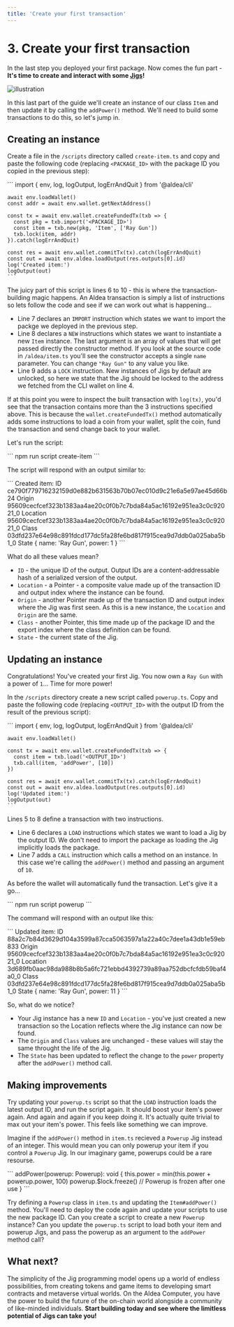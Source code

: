 ```yaml
---
title: 'Create your first transaction'
---
```



# 3. Create your first transaction

In the last step you deployed your first package. Now comes the fun part -  **It's time to create and interact with some [Jigs](/concepts/jigs)!**

![illustration](/3-tx.png)

In this last part of the guide we'll create an instance of our class `Item` and then update it by calling the `addPower()` method. We'll need to build some transactions to do this, so let's jump in.

## Creating an instance

Create a file in the `/scripts` directory called `create-item.ts` and copy and paste the following code (replacing `<PACKAGE_ID>` with the package ID you copied in the previous step):

<CodeContainer lang="ts">
    ```
    import { env, log, logOutput, logErrAndQuit } from '@aldea/cli'

    await env.loadWallet()
    const addr = await env.wallet.getNextAddress()

    const tx = await env.wallet.createFundedTx(txb => {
      const pkg = txb.import('<PACKAGE_ID>')
      const item = txb.new(pkg, 'Item', ['Ray Gun'])
      txb.lock(item, addr)
    }).catch(logErrAndQuit)

    const res = await env.wallet.commitTx(tx).catch(logErrAndQuit)
    const out = await env.aldea.loadOutput(res.outputs[0].id)
    log('Created item:')
    logOutput(out)
    ```
</CodeContainer>

The juicy part of this script is lines 6 to 10 - this is where the transaction-building magic happens. An Aldea transaction is simply a list of instructions so lets follow the code and see if we can work out what is happening...

- Line 7 declares an `IMPORT` instruction which states we want to import the packge we deployed in the previous step.
- Line 8 declares a `NEW` instructions which states we want to instantiate a new `Item` instance. The last argument is an array of values that will get passed directly the constructor method. If you look at the source code in `/aldea/item.ts` you'll see the constructor accepts a single `name` parameter. You can change `"Ray Gun"` to any value you like.
- Line 9 adds a `LOCK` instruction. New instances of Jigs by default are unlocked, so here we state that the Jig should be locked to the address we fetched from the CLI wallet on line 4.

If at this point you were to inspect the built transaction with `log(tx)`, you'd see that the transaction contains more than the 3 instructions specified above. This is because the `wallet.createFundedTx()` method automatically adds some instructions to load a coin from your wallet, split the coin, fund the transaction and send change back to your wallet.

Let's run the script:

<CodeContainer lang="bash" lines={false}>
    ```
    npm run script create-item
    ```
</CodeContainer>

The script will respond with an output similar to:

<CodeContainer lang="text" lines={false}>
    ```
    Created item:
    ID       ce790f779716232159d0e882b631563b70b07ec010d9c21e6a5e97ae45d66b24
    Origin   95609cecfcef323b1383aa4ae20c0f0b7c7bda84a5ac16192e951ea3c0c92021_0
    Location 95609cecfcef323b1383aa4ae20c0f0b7c7bda84a5ac16192e951ea3c0c92021_0
    Class    03dfd237e64e98c891fdcd177dc5fa28fe6bd817f915cea9d7ddb0a025aba5b1_0
    State    { name: 'Ray Gun', power: 1 }       
    ```
</CodeContainer>

What do all these values mean?

- `ID` - the unique ID of the output. Output IDs are a content-addressable hash of a serialized version of the output.
- `Location` - a Pointer - a composite value made up of the transaction ID and output index where the instance can be found.
- `Origin` - another Pointer made up of the transaction ID and output index where the Jig was first seen. As this is a new instance, the `Location` and `Origin` are the same.
- `Class` - another Pointer, this time made up of the package ID and the export index where the class definition can be found.
- `State` - the current state of the Jig.

## Updating an instance

Congratulations! You've created your first Jig. You now own a `Ray Gun` with a power of `1`... Time for more power!

In the `/scripts` directory create a new script called `powerup.ts`. Copy and paste the following code (replacing `<OUTPUT_ID>` with the output ID from the result of the previous script):

<CodeContainer lang="ts">
    ```
    import { env, log, logOutput, logErrAndQuit } from '@aldea/cli'

    await env.loadWallet()

    const tx = await env.wallet.createFundedTx(txb => {
      const item = txb.load('<OUTPUT_ID>')
      txb.call(item, 'addPower', [10])
    })

    const res = await env.wallet.commitTx(tx).catch(logErrAndQuit)
    const out = await env.aldea.loadOutput(res.outputs[0].id)
    log('Updated item:')
    logOutput(out)
    ```
</CodeContainer>

Lines 5 to 8 define a transaction with two instructions.

- Line 6 declares a `LOAD` instructions which states we want to load a Jig by the output ID. We don't need to import the package as loading the Jig implicitly loads the package.
- Line 7 adds a `CALL` instruction which calls a method on an instance. In this case we're calling the `addPower()` method and passing an argument of `10`.

As before the wallet will automatically fund the transaction. Let's give it a go...

<CodeContainer lang="bash" lines={false}>
    ```
    npm run script powerup
    ```
</CodeContainer>

The command will respond with an output like this:

<CodeContainer lang="text" lines={false}>
    ```
    Updated item:
    ID       88a2c7b84d3629d104a3599a87cca5063597a1a22a40c7dee1a43db1e59eb833
    Origin   95609cecfcef323b1383aa4ae20c0f0b7c7bda84a5ac16192e951ea3c0c92021_0
    Location 3d689fb0aac98da988b8b5a6fc721ebbd4392739a89aa752dbcfcfdb59baf4a0_0
    Class    03dfd237e64e98c891fdcd177dc5fa28fe6bd817f915cea9d7ddb0a025aba5b1_0
    State    { name: 'Ray Gun', power: 11 }       
    ```
</CodeContainer>

So, what do we notice?

- Your Jig instance has a new `ID` and `Location` - you've just created a new transaction so the Location reflects where the Jig instance can now be found.
- The `Origin` and `Class` values are unchanged - these values will stay the same throught the life of the Jig.
- The `State` has been updated to reflect the change to the `power` property after the `addPower()` method call.

## Making improvements

Try updating your `powerup.ts` script so that the `LOAD` instruction loads the latest output ID, and run the script again. It should boost your item's power again. And again and again if you keep doing it. It's actually quite trivial to max out your item's power. This feels like something we can improve.

Imagine if the `addPower()` method in `item.ts` recieved a `Powerup` Jig instead of an integer. This would mean you can only powerup your item if you control a `Powerup` Jig. In our imaginary game, powerups could be a rare resourse.

<CodeContainer lang="ts">
    ```
    addPower(powerup: Powerup): void {
      this.power = min(this.power + powerup.power, 100)
      powerup.$lock.freeze() // Powerup is frozen after one use
    }
    ```
</CodeContainer>

Try defining a `Powerup` class in `item.ts` and updating the `Item#addPower()` method. You'll need to deploy the code again and update your scripts to use the new package ID. Can you create a script to create a new `Powerup` instance? Can you update the `powerup.ts` script to load both your item and powerup Jigs, and pass the powerup as an argument to the `addPower` method call?

## What next?

The simplicity of the Jig programming model opens up a world of endless possibilities, from creating tokens and game items to developing smart contracts and metaverse virtual worlds. On the Aldea Computer, you have the power to build the future of the on-chain world alongside a community of like-minded individuals. **Start building today and see where the limitless potential of Jigs can take you!**